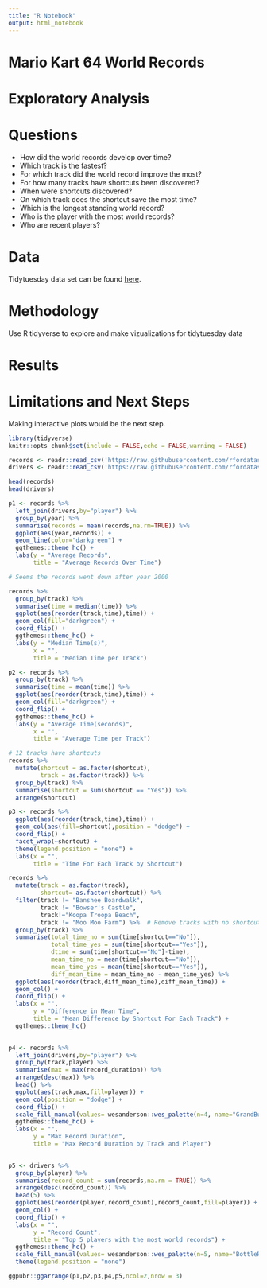 ```yaml
---
title: "R Notebook"
output: html_notebook
---
```


# Mario Kart 64 World Records
# Exploratory Analysis

# Questions
+ How did the world records develop over time?
+ Which track is the fastest?
+ For which track did the world record improve the most?
+ For how many tracks have shortcuts been discovered?
+ When were shortcuts discovered?
+ On which track does the shortcut save the most time?
+ Which is the longest standing world record?
+ Who is the player with the most world records?
+ Who are recent players?

# Data
Tidytuesday data set can be found [here](https://github.com/rfordatascience/tidytuesday/blob/master/data/2021/2021-05-25/readme.md). 

# Methodology
Use R tidyverse to explore and make vizualizations for tidytuesday data

# Results

# Limitations and Next Steps
Making interactive plots would be the next step.

```r
library(tidyverse)
knitr::opts_chunk$set(include = FALSE,echo = FALSE,warning = FALSE)

records <- readr::read_csv('https://raw.githubusercontent.com/rfordatascience/tidytuesday/master/data/2021/2021-05-25/records.csv')
drivers <- readr::read_csv('https://raw.githubusercontent.com/rfordatascience/tidytuesday/master/data/2021/2021-05-25/drivers.csv')

head(records)
head(drivers)
```

```r
p1 <- records %>% 
  left_join(drivers,by="player") %>% 
  group_by(year) %>% 
  summarise(records = mean(records,na.rm=TRUE)) %>% 
  ggplot(aes(year,records)) +
  geom_line(color="darkgreen") + 
  ggthemes::theme_hc() +
  labs(y = "Average Records",
       title = "Average Records Over Time")

# Seems the records went down after year 2000
```

```r
records %>% 
  group_by(track) %>% 
  summarise(time = median(time)) %>% 
  ggplot(aes(reorder(track,time),time)) +
  geom_col(fill="darkgreen") +
  coord_flip() +
  ggthemes::theme_hc() +
  labs(y = "Median Time(s)",
       x = "",
       title = "Median Time per Track")

p2 <- records %>% 
  group_by(track) %>% 
  summarise(time = mean(time)) %>% 
  ggplot(aes(reorder(track,time),time)) +
  geom_col(fill="darkgreen") +
  coord_flip() +
  ggthemes::theme_hc() +
  labs(y = "Average Time(seconds)",
       x = "",
       title = "Average Time per Track")
```

```r
# 12 tracks have shortcuts
records %>% 
  mutate(shortcut = as.factor(shortcut),
         track = as.factor(track)) %>% 
  group_by(track) %>% 
  summarise(shortcut = sum(shortcut == "Yes")) %>% 
  arrange(shortcut)
```

```r
p3 <- records %>% 
  ggplot(aes(reorder(track,time),time)) +
  geom_col(aes(fill=shortcut),position = "dodge") +
  coord_flip() +
  facet_wrap(~shortcut) +
  theme(legend.position = "none") +
  labs(x = "",
       title = "Time For Each Track by Shortcut")

records %>% 
  mutate(track = as.factor(track),
         shortcut= as.factor(shortcut)) %>% 
  filter(track != "Banshee Boardwalk",
         track != "Bowser's Castle",
         track!="Koopa Troopa Beach",
         track != "Moo Moo Farm") %>%  # Remove tracks with no shortcuts
  group_by(track) %>% 
  summarise(total_time_no = sum(time[shortcut=="No"]),
            total_time_yes = sum(time[shortcut=="Yes"]),
            dtime = sum(time[shortcut=="No"]-time),
            mean_time_no = mean(time[shortcut=="No"]),
            mean_time_yes = mean(time[shortcut=="Yes"]),
            diff_mean_time = mean_time_no - mean_time_yes) %>% 
  ggplot(aes(reorder(track,diff_mean_time),diff_mean_time)) +
  geom_col() +
  coord_flip() +
  labs(x = "",
       y = "Difference in Mean Time",
       title = "Mean Difference by Shortcut For Each Track") +
  ggthemes::theme_hc()
  
```

```r
p4 <- records %>% 
  left_join(drivers,by="player") %>% 
  group_by(track,player) %>% 
  summarise(max = max(record_duration)) %>% 
  arrange(desc(max)) %>% 
  head() %>% 
  ggplot(aes(track,max,fill=player)) +
  geom_col(position = "dodge") + 
  coord_flip() + 
  scale_fill_manual(values= wesanderson::wes_palette(n=4, name="GrandBudapest1")) +
  ggthemes::theme_hc() +
  labs(x = "",
       y = "Max Record Duration",
       title = "Max Record Duration by Track and Player")
  
```

```r
p5 <- drivers %>% 
  group_by(player) %>%
  summarise(record_count = sum(records,na.rm = TRUE)) %>% 
  arrange(desc(record_count)) %>% 
  head(5) %>% 
  ggplot(aes(reorder(player,record_count),record_count,fill=player)) +
  geom_col() +
  coord_flip() +
  labs(x = "",
       y = "Record Count",
       title = "Top 5 players with the most world records") +
  ggthemes::theme_hc() +
  scale_fill_manual(values= wesanderson::wes_palette(n=5, name="BottleRocket1")) +
  theme(legend.position = "none")
```

```r
ggpubr::ggarrange(p1,p2,p3,p4,p5,ncol=2,nrow = 3)
```

